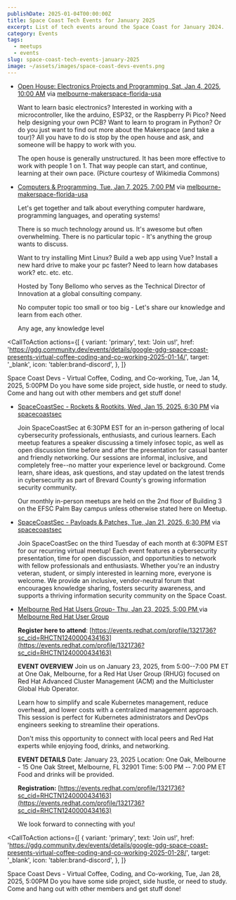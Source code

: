 ```yaml
---
publishDate: 2025-01-04T00:00:00Z
title: Space Coast Tech Events for January 2025
excerpt: List of tech events around the Space Coast for January 2024.
category: Events
tags:
  - meetups
  - events
slug: space-coast-tech-events-january-2025
image: ~/assets/images/space-coast-devs-events.png
---
```



- [Open House: Electronics Projects and Programming, Sat, Jan 4, 2025, 10:00 AM](https://www.meetup.com/melbourne-makerspace-florida-usa/events/305096386/?eventOrigin=group_upcoming_events) via [melbourne-makerspace-florida-usa](https://www.meetup.com/melbourne-makerspace-florida-usa/?eventOrigin=event_home_page)

  Want to learn basic electronics? Interested in working with a microcontroller, like the arduino, ESP32, or the Raspberry Pi Pico? Need help designing your own PCB? Want to learn to program in Python? Or do you just want to find out more about the Makerspace (and take a tour)? All you have to do is stop by the open house and ask, and someone will be happy to work with you.
  
  The open house is generally unstructured. It has been more effective to work with people 1 on 1. That way people can start, and continue, learning at their own pace.
  (Picture courtesy of Wikimedia Commons)


- [Computers & Programming, Tue, Jan 7, 2025, 7:00 PM](https://www.meetup.com/melbourne-makerspace-florida-usa/events/305156006/?eventOrigin=group_upcoming_events) via [melbourne-makerspace-florida-usa](https://www.meetup.com/melbourne-makerspace-florida-usa/?eventOrigin=event_home_page)

  Let's get together and talk about everything computer hardware, programming languages, and operating systems!
  
  There is so much technology around us. It's awesome but often overwhelming. There is no particular topic - It's anything the group wants to discuss.

  Want to try installing Mint Linux?
  Build a web app using Vue?
  Install a new hard drive to make your pc faster?
  Need to learn how databases work?
  etc. etc. etc.

  Hosted by Tony Bellomo who serves as the Technical Director of Innovation at a global consulting company.

  No computer topic too small or too big - Let's share our knowledge and learn from each other.

  Any age, any knowledge level


<CallToAction
  actions={[
    {
      variant: 'primary',
      text: 'Join us!',
      href: 'https://gdg.community.dev/events/details/google-gdg-space-coast-presents-virtual-coffee-coding-and-co-working-2025-01-14/',
      target: '_blank',
      icon: 'tabler:brand-discord',
    },
  ]}
>
  <Fragment slot="title">
    Space Coast Devs - Virtual Coffee, Coding, and Co-working, Tue, Jan 14, 2025, 5:00PM
  </Fragment>
  <Fragment slot="subtitle">
    Do you have some side project, side hustle, or need to study. Come and hang out with other members and get stuff done!
  </Fragment>
</CallToAction>

- [SpaceCoastSec - Rockets & Rootkits, Wed, Jan 15, 2025, 6:30 PM](https://www.meetup.com/spacecoastsec/events/305157611/?eventOrigin=group_upcoming_events) via [spacecoastsec](https://www.meetup.com/spacecoastsec/?eventOrigin=event_home_page)

  Join SpaceCoastSec at 6:30PM EST for an in-person gathering of local cybersecurity professionals, enthusiasts, and curious learners. Each meetup features a speaker discussing a timely infosec topic, as well as open discussion time before and after the presentation for casual banter and friendly networking. Our sessions are informal, inclusive, and completely free--no matter your experience level or background. Come learn, share ideas, ask questions, and stay updated on the latest trends in cybersecurity as part of Brevard County's growing information security community.

  Our monthly in-person meetups are held on the 2nd floor of Building 3 on the EFSC Palm Bay campus unless otherwise stated here on Meetup.

- [SpaceCoastSec - Payloads & Patches, Tue, Jan 21, 2025, 6:30 PM](https://www.meetup.com/spacecoastsec/events/305157628/?eventOrigin=group_upcoming_events) via [spacecoastsec](https://www.meetup.com/spacecoastsec/?eventOrigin=event_home_page)

  Join SpaceCoastSec on the third Tuesday of each month at 6:30PM EST for our recurring virtual meetup! Each event features a cybersecurity presentation, time for open discussion, and opportunities to network with fellow professionals and enthusiasts. Whether you're an industry veteran, student, or simply interested in learning more, everyone is welcome. We provide an inclusive, vendor-neutral forum that encourages knowledge sharing, fosters security awareness, and supports a thriving information security community on the Space Coast.

- [Melbourne Red Hat Users Group- Thu, Jan 23, 2025, 5:00 PM ](https://www.meetup.com/melbourne-rhug/events/305117469/) via [Melbourne Red Hat User Group](https://www.meetup.com/melbourne-rhug/?eventOrigin=event_home_page)

  **Register here to attend**: [https://events.redhat.com/profile/1321736?sc_cid=RHCTN1240000434163](https://events.redhat.com/profile/1321736?sc_cid=RHCTN1240000434163)

  **EVENT OVERVIEW**
  Join us on January 23, 2025, from 5:00--7:00 PM ET at One Oak, Melbourne, for a Red Hat User Group (RHUG) focused on Red Hat Advanced Cluster Management (ACM) and the Multicluster Global Hub Operator.

  Learn how to simplify and scale Kubernetes management, reduce overhead, and lower costs with a centralized management approach. This session is perfect for Kubernetes administrators and DevOps engineers seeking to streamline their operations.

  Don't miss this opportunity to connect with local peers and Red Hat experts while enjoying food, drinks, and networking.

  **EVENT DETAILS**
  Date: January 23, 2025
  Location: One Oak, Melbourne - 15 One Oak Street, Melbourne, FL 32901
  Time: 5:00 PM -- 7:00 PM ET
  Food and drinks will be provided.

  **Registration:**
  [https://events.redhat.com/profile/1321736?sc_cid=RHCTN1240000434163](https://events.redhat.com/profile/1321736?sc_cid=RHCTN1240000434163)

  We look forward to connecting with you!

<CallToAction
  actions={[
    {
      variant: 'primary',
      text: 'Join us!',
      href: 'https://gdg.community.dev/events/details/google-gdg-space-coast-presents-virtual-coffee-coding-and-co-working-2025-01-28/',
      target: '_blank',
      icon: 'tabler:brand-discord',
    },
  ]}
>
  <Fragment slot="title">
    Space Coast Devs - Virtual Coffee, Coding, and Co-working, Tue, Jan 28, 2025, 5:00PM
  </Fragment>
  <Fragment slot="subtitle">
    Do you have some side project, side hustle, or need to study. Come and hang out with other members and get stuff done!
  </Fragment>
</CallToAction>
